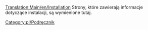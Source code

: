 [[Translation:Main/en/Installation]]{{en/-}}
Strony, które zawierają informacje dotyczące instalacji, są wymienione tutaj.

[[Category:pl/Podręcznik]]